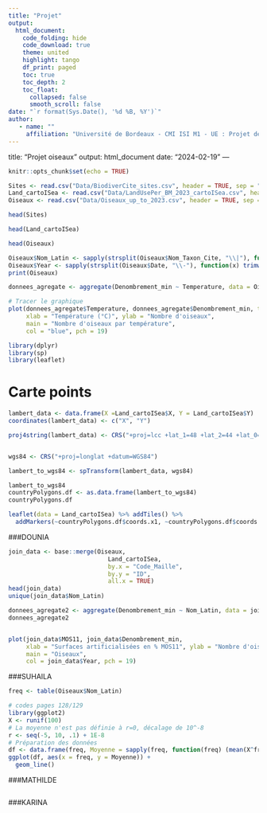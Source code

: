 ```yaml
---
title: "Projet"
output: 
  html_document:
    code_folding: hide
    code_download: true
    theme: united
    highlight: tango
    df_print: paged
    toc: true
    toc_depth: 2
    toc_float:
      collapsed: false
      smooth_scroll: false
date: "`r format(Sys.Date(), '%d %B, %Y')`"
author:
   - name: ""
     affiliation: "Université de Bordeaux - CMI ISI M1 - UE : Projet de statistique pour données environnementales 2024"
---
```

title: "Projet oiseaux"
output: html_document
date: "2024-02-19"
---

```r
knitr::opts_chunk$set(echo = TRUE)
```

```r
Sites <- read.csv("Data/BiodiverCite_sites.csv", header = TRUE, sep = ";")
Land_cartoISea <- read.csv("Data/LandUsePer_BM_2023_cartoISea.csv", header = TRUE)
Oiseaux <- read.csv("Data/Oiseaux_up_to_2023.csv", header = TRUE, sep = "\t")
```

```r
head(Sites)
```

```r
head(Land_cartoISea)
```

```r
head(Oiseaux)
```

```r
Oiseaux$Nom_Latin <- sapply(strsplit(Oiseaux$Nom_Taxon_Cite, "\\|"), function(x) trimws(x[1]))
Oiseaux$Year <- sapply(strsplit(Oiseaux$Date, "\\-"), function(x) trimws(x[1]))
print(Oiseaux)
```

```r
donnees_agregate <- aggregate(Denombrement_min ~ Temperature, data = Oiseaux, FUN = sum)

# Tracer le graphique
plot(donnees_agregate$Temperature, donnees_agregate$Denombrement_min, type = "b", 
     xlab = "Température (°C)", ylab = "Nombre d'oiseaux",
     main = "Nombre d'oiseaux par température",
     col = "blue", pch = 19)

```


```r
library(dplyr)
library(sp)
library(leaflet)
```

# Carte points 
```r
lambert_data <- data.frame(X =Land_cartoISea$X, Y = Land_cartoISea$Y)
coordinates(lambert_data) <- c("X", "Y")

proj4string(lambert_data) <- CRS("+proj=lcc +lat_1=48 +lat_2=44 +lat_0=46.5 +lon_0=3 +x_0=700000 +y_0=6600000 +ellps=GRS80 +units=m +no_defs")


wgs84 <- CRS("+proj=longlat +datum=WGS84")

lambert_to_wgs84 <- spTransform(lambert_data, wgs84)

lambert_to_wgs84
countryPolygons.df <- as.data.frame(lambert_to_wgs84)
countryPolygons.df
```

```r
leaflet(data = Land_cartoISea) %>% addTiles() %>%
  addMarkers(~countryPolygons.df$coords.x1, ~countryPolygons.df$coords.x2, )
```


###DOUNIA
```r
join_data <- base::merge(Oiseaux,
                            Land_cartoISea,
                            by.x = "Code_Maille",
                            by.y = "ID",
                            all.x = TRUE)
head(join_data)
unique(join_data$Nom_Latin)

donnees_agregate2 <- aggregate(Denombrement_min ~ Nom_Latin, data = join_data, FUN = sum)
donnees_agregate2


plot(join_data$MOS11, join_data$Denombrement_min, 
     xlab = "Surfaces artificialisées en % MOS11", ylab = "Nombre d'oiseaux",
     main = "Oiseaux",
     col = join_data$Year, pch = 19)
```


###SUHAILA
```r

freq <- table(Oiseaux$Nom_Latin)

# codes pages 128/129
library(ggplot2)
X <- runif(100)
# La moyenne n'est pas définie à r=0, décalage de 10^-8
r <- seq(-5, 10, .1) + 1E-8
# Préparation des données
df <- data.frame(freq, Moyenne = sapply(freq, function(freq) (mean(X^freq))^(1/freq))) 
ggplot(df, aes(x = freq, y = Moyenne)) +
  geom_line()
```

###MATHILDE
```r


```

###KARINA
```r


```

